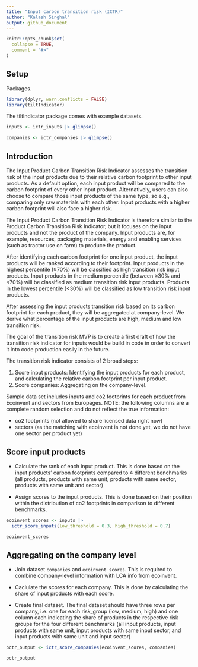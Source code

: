```yaml
---
title: "Input carbon transition risk (ICTR)"
author: "Kalash Singhal"
output: github_document
---
```


```r
knitr::opts_chunk$set(
  collapse = TRUE,
  comment = "#>"
)
```

## Setup

Packages.

```r
library(dplyr, warn.conflicts = FALSE)
library(tiltIndicator)
```

The tiltIndicator package comes with example datasets.

```r
inputs <- ictr_inputs |> glimpse()

companies <- ictr_companies |> glimpse()
```

## Introduction

The Input Product Carbon Transition Risk Indicator assesses the transition risk
of the input products due to their relative carbon footprint to other input
products. As a default option, each input product will be compared to the carbon
footprint of every other input product. Alternatively, users can also choose to
compare those input products of the same type, so e.g., comparing only raw
materials with each other. Input products with a higher carbon footprint will
also face a higher risk.

The Input Product Carbon Transition Risk Indicator is therefore similar to the
Product Carbon Transition Risk Indicator, but it focuses on the input products
and not the product of the company. Input products are, for example, resources,
packaging materials, energy and enabling services (such as tractor use on farm)
to produce the product.

After identifying each carbon footprint for one input product, the input
products will be ranked according to their footprint. Input products in the
highest percentile (≥70%) will be classified as high transition risk input
products. Input products in the medium percentile (between ≥30% and <70%) will
be classified as medium transition risk input products. Products in the lowest
percentile (<30%) will be classified as low transition risk input products.

After assessing the input products transition risk based on its carbon footprint
for each product, they will be aggregated at company-level. We derive what
percentage of the input products are high, medium and low transition risk.

The goal of the transition risk MVP is to create a first draft of how the
transition risk indicator for inputs would be build in code in order to convert
it into code production easily in the future.

The transition risk indicator consists of 2 broad steps:

1. Score input products: Identifying the input products for each product, and
calculating the relative carbon footprint per input product.
2. Score companies: Aggregating on the company-level.


Sample data set includes inputs and co2 footprints for each product from
Ecoinvent and sectors from Europages. NOTE: the following columns are a complete
random selection and do not reflect the true information:

- co2 footprints (not allowed to share licensed data right now)
- sectors (as the matching with ecoinvent is not done yet, we do not have one sector per product yet)

## Score input products

* Calculate the rank of each input product. This is done based on the input products' carbon footprints compared to 4
different benchmarks (all products, products with same unit, products with same
sector, products with same unit and sector)

* Assign scores to the input products. This is done based on their position within the distribution of co2 footprints
in comparison to different benchmarks.

```r
ecoinvent_scores <- inputs |> 
  ictr_score_inputs(low_threshold = 0.3, high_threshold = 0.7)

ecoinvent_scores
```

## Aggregating on the company level

* Join dataset `companies` and `ecoinvent_scores`. This is required to combine company-level information with LCA info from
ecoinvent.

* Caclulate the scores for each company. This is done by calculating the share of input products with each score. 

* Create final dataset. The final dataset should have three rows per company, i.e. one for each
risk_group (low, medium, high) and one column each indicating the share of
products in the respective risk groups for the four  different benchmarks (all
input products, input products with same unit, input products with same input
sector, and input products with same unit and input sector)

```r
pctr_output <- ictr_score_companies(ecoinvent_scores, companies)

pctr_output
```
